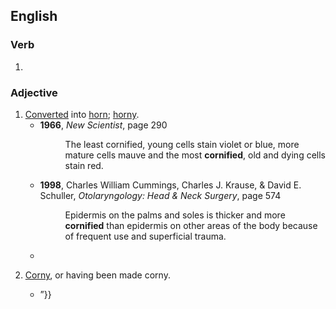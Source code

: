 ==English==

===Verb===
{{head|en|verb form}}

# {{en-past of|cornify}}

===Adjective===
{{en-adj}}

# [[converted|Converted]] into [[horn]]; [[horny]].
#* '''1966''', ''New Scientist‎'', page 290
#*: The least cornified, young cells stain violet or blue, more mature cells mauve and the most '''cornified''', old and dying cells stain red.
#* '''1998''', Charles William Cummings, Charles J. Krause, & David E. Schuller, ''Otolaryngology: Head & Neck Surgery‎'', page 574
#*: Epidermis on the palms and soles is thicker and more '''cornified''' than epidermis on other areas of the body because of frequent use and superficial trauma.
#* {{quote-text|year=2002|author=Douglas H. Slatter|title=Textbook of Small Animal Surgery‎|page=499|passage=The filiform variety are less numerous in cats than in dogs but are more heavily '''cornified''', with backward-pointing hooklike tips.}}
# {{lb|en|informal}} [[corny|Corny]], or having been made corny.
#* {{quote-journal|2007|December 7|Mal Vincent|Former boy-band singer takes a risk with 'Alpha Dog’ role|Virginian-Pilot|url=http://hamptonroads.com/node/206611
|passage=“Timberlake,” it wrote,” is the most '''cornified''' and harmless of pop stars {{...}} ”}}